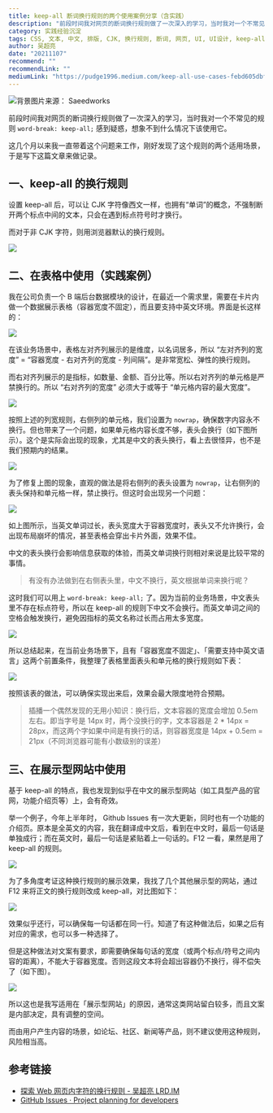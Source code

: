 ```yaml
---
title: keep-all 断词换行规则的两个使用案例分享（含实践）
description: "前段时间我对网页的断词换行规则做了一次深入的学习，当时我对一个不常见的规则 word-break: keep-all; 感到疑惑，想象不到什么情况下该使用它。这几个月以来我一直带着这个问题来工作，刚好发现了这个规则的两个适用场景，于是写下这篇文章来做记录。"
category: 实践经验沉淀
tags: CSS, 文本, 中文, 排版, CJK, 换行规则, 断词, 网页, UI, UI设计, keep-all
author: 吴超亮
date: "20211107"
recommend: ""
recommendLink: ""
mediumLink: "https://pudge1996.medium.com/keep-all-use-cases-febd605dbf50"
---
```


![](https://lrdim.oss-cn-shenzhen.aliyuncs.com/blogimg/2021-11-07-febd605dbf50/01.png "背景图片来源： Saeedworks")

前段时间我对网页的断词换行规则做了一次深入的学习，当时我对一个不常见的规则 `word-break: keep-all;` 感到疑惑，想象不到什么情况下该使用它。

这几个月以来我一直带着这个问题来工作，刚好发现了这个规则的两个适用场景，于是写下这篇文章来做记录。

## 一、keep-all 的换行规则

设置 keep-all 后，可以让 CJK 字符像西文一样，也拥有“单词”的概念，不强制断开两个标点中间的文本，只会在遇到标点符号时才换行。

而对于非 CJK 字符，则用浏览器默认的换行规则。

![](https://lrdim.oss-cn-shenzhen.aliyuncs.com/blogimg/2021-11-07-febd605dbf50/02.png)

## 二、在表格中使用（实践案例）

我在公司负责一个 B 端后台数据模块的设计，在最近一个需求里，需要在卡片内做一个数据展示表格（容器宽度不固定），而且要支持中英文环境。界面是长这样的：

![](https://lrdim.oss-cn-shenzhen.aliyuncs.com/blogimg/2021-11-07-febd605dbf50/03.png)

在该业务场景中，表格左对齐列展示的是维度，以名词居多，所以 “左对齐列的宽度” = “容器宽度 - 右对齐列的宽度 - 列间隔”。是非常宽松、弹性的换行规则。

而右对齐列展示的是指标，如数量、金额、百分比等。所以右对齐列的单元格是严禁换行的。所以 “右对齐列的宽度” 必须大于或等于 “单元格内容的最大宽度”。

![](https://lrdim.oss-cn-shenzhen.aliyuncs.com/blogimg/2021-11-07-febd605dbf50/04.png)

按照上述的列宽规则，右侧列的单元格，我们设置为 `nowrap`，确保数字内容永不换行。但也带来了一个问题，如果单元格内容长度不够，表头会换行（如下图所示）。这个是实际会出现的现象，尤其是中文的表头换行，看上去很怪异，也不是我们预期内的结果。

![](https://lrdim.oss-cn-shenzhen.aliyuncs.com/blogimg/2021-11-07-febd605dbf50/05.png)

为了修复上图的现象，直观的做法是将右侧列的表头设置为 `nowrap`，让右侧列的表头保持和单元格一样，禁止换行。但这时会出现另一个问题：

![](https://lrdim.oss-cn-shenzhen.aliyuncs.com/blogimg/2021-11-07-febd605dbf50/06.png)

如上图所示，当英文单词过长，表头宽度大于容器宽度时，表头又不允许换行，会出现布局崩坏的情况，甚至表格会穿出卡片外面，效果不佳。

中文的表头换行会影响信息获取的体验，而英文单词换行则相对来说是比较平常的事情。

> 有没有办法做到在右侧表头里，中文不换行，英文根据单词来换行呢？

这时我们可以用上 `word-break: keep-all;` 了。因为当前的业务场景，中文表头里不存在标点符号，所以在 keep-all 的规则下中文不会换行。而英文单词之间的空格会触发换行，避免因指标的英文名称过长而占用太多宽度。

![](https://lrdim.oss-cn-shenzhen.aliyuncs.com/blogimg/2021-11-07-febd605dbf50/07.png)

所以总结起来，在当前业务场景下，且有「容器宽度不固定」、「需要支持中英文语言」这两个前置条件，我整理了表格里面表头和单元格的换行规则如下表：

![](https://lrdim.oss-cn-shenzhen.aliyuncs.com/blogimg/2021-11-07-febd605dbf50/08.png)

按照该表的做法，可以确保实现出来后，效果会最大限度地符合预期。

> 插播一个偶然发现的无用小知识：换行后，文本容器的宽度会增加 0.5em 左右。即当字号是 14px 时，两个没换行的字，文本容器是 2 \* 14px = 28px，而这两个字如果中间是有换行的话，则容器宽度是 14px + 0.5em = 21px（不同浏览器可能有小数级别的误差）

## 三、在展示型网站中使用

基于 keep-all 的特点，我也发现到似乎在中文的展示型网站（如工具型产品的官网，功能介绍页等）上，会有奇效。

举一个例子，今年上半年时， Github Issues 有一次大更新，同时也有一个功能的介绍页。原本是全英文的内容，我在翻译成中文后，看到在中文时，最后一句话是单独成行；而在英文时，最后一句话是紧贴着上一句话的。F12 一看，果然是用了 keep-all 的规则。

![](https://lrdim.oss-cn-shenzhen.aliyuncs.com/blogimg/2021-11-07-febd605dbf50/09.png)

为了多角度考证这种换行规则的展示效果，我找了几个其他展示型的网站，通过 F12 来将正文的换行规则改成 keep-all，对比图如下：

![](https://lrdim.oss-cn-shenzhen.aliyuncs.com/blogimg/2021-11-07-febd605dbf50/10.png)

效果似乎还行，可以确保每一句话都在同一行。知道了有这种做法后，如果之后有对应的需求，也可以多一种选择了。

但是这种做法对文案有要求，即需要确保每句话的宽度（或两个标点/符号之间内容的距离），不能大于容器宽度。否则这段文本将会超出容器仍不换行，得不偿失了（如下图）。

![](https://lrdim.oss-cn-shenzhen.aliyuncs.com/blogimg/2021-11-07-febd605dbf50/11.png)

所以这也是我写适用在「展示型网站」的原因，通常这类网站留白较多，而且文案是内部决定，具有调整的空间。

而由用户产生内容的场景，如论坛、社区、新闻等产品，则不建议使用这种规则，风险相当高。

## 参考链接

- [探索 Web 网页内字符的换行规则 - 吴超亮 LRD.IM](https://lrd.im/blog/2021-03-14)
- [GitHub Issues · Project planning for developers](https://github.com/features/issues)

